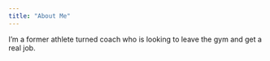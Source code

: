 ```yaml
---
title: "About Me"
---
```


I'm a former athlete turned coach who is looking to leave the gym and get a real job.
